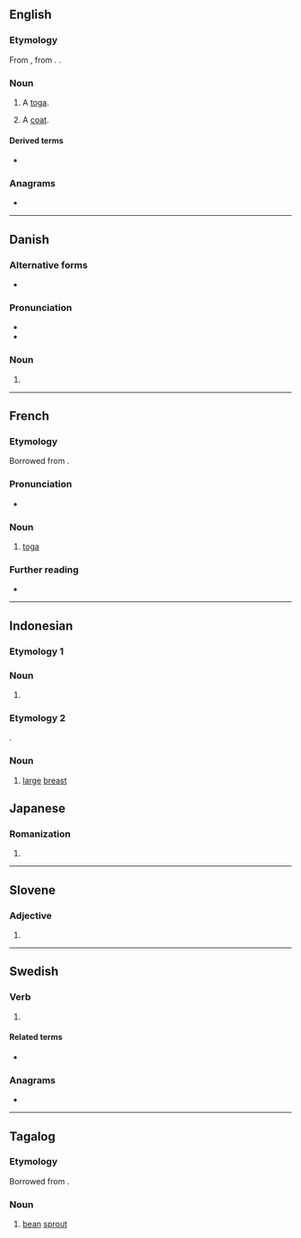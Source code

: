 {{also|togɛ}}
==English==

===Etymology===
From {{etyl|fr|en}} {{m|fr|toge}}, from {{etyl|la|en}} {{m|la|toga}}. {{doublet|en|toga}}.

===Noun===
{{en-noun}}

# {{lb|en|obsolete}} A [[toga]].
# {{lb|en|cant}} A [[coat]].

====Derived terms====
* {{l|en|togemans}}

===Anagrams===
* {{anagrams|en|a=egot|EGOT|gote}}

----

==Danish==

===Alternative forms===
* {{l|da|tog}}

===Pronunciation===
* {{IPA|da|/tɔːɣə/|[ˈtˢɔːʊ]}}
* {{homophones|da|tåge}}

===Noun===
{{head|da|noun form|g=n}}

# {{indefinite plural of|da|tog|nocat=1}}

----

==French==

===Etymology===
Borrowed from {{etyl|la|fr}} {{m|la|toga}}.

===Pronunciation===
* {{IPA|fr|/tɔʒ/}}

===Noun===
{{fr-noun|f}}

# [[toga]]

===Further reading===
* {{R:TLFi}}

----

==Indonesian==

===Etymology 1===

===Noun===
{{head|id|noun}}

# {{alt sp|id|taoge}}

===Etymology 2===
{{blend|id|toket|gede}}.

===Noun===
{{head|id|noun}}

# {{lb|id|slang|pornography}} [[large ]] [[breast]]

==Japanese==

===Romanization===
{{ja-romaji}}

# {{ja-romanization of|とげ}}

----

==Slovene==

===Adjective===
{{head|sl|adjective form|head=tóge}}

# {{inflection of|sl|tog||f|gen|s|;|f|nom//acc|p|;|m|acc|p}}

----

==Swedish==

===Verb===
{{head|sv|verb form}}

# {{lb|sv|dated}} {{sv-verb-form-subjunctive|taga}}

====Related terms====
* {{l|sv|tog}}

===Anagrams===
* {{anagrams|sv|a=egot|tego}}

----

==Tagalog==

===Etymology===
Borrowed from {{bor|tl|nan-hok|-}} {{zh-l|豆芽|tāu-gê|bean sprout}}.

===Noun===
{{head|tl|noun}}

# [[bean]] [[sprout]]
